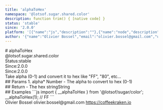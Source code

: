 ```yaml
---
title: 'alphaToHex'
namespace: '@lotsof.sugar.shared.color'
description: function trim() { [native code] }
status: 'stable'
since: '2.0.0'
platform: '[{"name":"js","description":""},{"name":"node","description":""}]'
author: '{"name":"Olivier Bossel","email":"olivier.bossel@gmail.com","url":"https://coffeekraken.io"}'
---
```

<div class="docmap-mdx">
# alphaToHex
<div class="_namespace">@lotsof.sugar.shared.color</div>
<div class="_metas">
<div class="_status"><span class="_status-label">Status:</span><span class="_status-value -stable">stable</span></div>
<div class="_since"><span class="_since-label">Since:</span><span class="_since-value">2.0.0</span></div>
<div class="_since"><span class="_since-label">Since:</span><span class="_since-value">2.0.0</span></div>
</div>
<div class="_description">
Take alpha (0-1) and convert it to hex like "FF", "80", etc...
</div>
<div class="_params">
## Params
1. <span class="_name">alpha<span class="_required">*</span></span><span class="_default"></span> <span class="_type">Number</span>
   - The alpha to convert to hex (0-1)
</div>
<div class="_return">
## Return
- <span class="_description">The hex string</span><span class="_default"></span><span class="_type">String</span>
</div>
<div class="_examples">
## Examples
```js
import { __alphaToHex } from '@lotsof/sugar/color';
__alphaToHex(1); // FF
```
</div>
<div class="_author">
<span class="_name">Olivier Bossel</span>
<span class="_email">olivier.bossel@gmail.com</span>
<a href="https://coffeekraken.io" target="_blank" class="_url">https://coffeekraken.io</a>
</div>
</div>